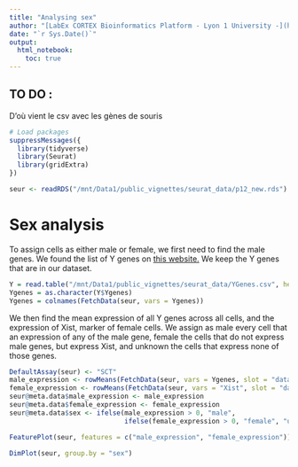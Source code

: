 ```yaml
---
title: "Analysing sex"
author: "[LabEx CORTEX Bioinformatics Platform - Lyon 1 University -](https://labex-cortex.universite-lyon.fr/) <br>Vignette produced by Emeric Texeraud"
date: "`r Sys.Date()`"
output: 
  html_notebook:
    toc: true
---
```

## TO DO :
D'où vient le csv avec les gènes de souris


```r
# Load packages
suppressMessages({
  library(tidyverse)
  library(Seurat)
  library(gridExtra)
})

seur <- readRDS("/mnt/Data1/public_vignettes/seurat_data/p12_new.rds")
```

# Sex analysis

To assign cells as either male or female, we first need to find the male genes. We found the list of Y genes on [this website.]() We keep the Y genes that are in our dataset.
```r
Y = read.table("/mnt/Data1/public_vignettes/seurat_data/YGenes.csv", header = TRUE)
Ygenes = as.character(Y$Ygenes)
Ygenes = colnames(FetchData(seur, vars = Ygenes))
```

We then find the mean expression of all Y genes across all cells, and the expression of Xist, marker of female cells. We assign as male every cell that an expression of any of the male gene, female the cells that do not express male genes, but express Xist, and unknown the cells that express none of those genes.
```r
DefaultAssay(seur) <- "SCT"
male_expression <- rowMeans(FetchData(seur, vars = Ygenes, slot = "data"))
female_expression <- rowMeans(FetchData(seur, vars = "Xist", slot = "data"))
seur@meta.data$male_expression <- male_expression
seur@meta.data$female_expression <- female_expression
seur@meta.data$sex <- ifelse(male_expression > 0, "male",
                             ifelse(female_expression > 0, "female", "unknown"))

FeaturePlot(seur, features = c("male_expression", "female_expression"))
```
```r
DimPlot(seur, group.by = "sex")
```


